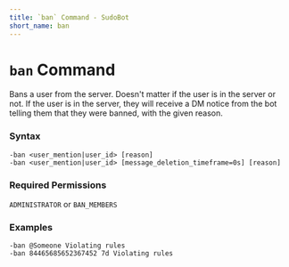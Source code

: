 ```yaml
---
title: `ban` Command - SudoBot
short_name: ban
---
```


# `ban` Command

Bans a user from the server. Doesn't matter if the user is in the server or not.
If the user is in the server, they will receive a DM notice from the bot telling them that they were banned, with the given reason.

### Syntax

```
-ban <user_mention|user_id> [reason]
-ban <user_mention|user_id> [message_deletion_timeframe=0s] [reason]
```

### Required Permissions

`ADMINISTRATOR` or `BAN_MEMBERS`

### Examples

```
-ban @Someone Violating rules
-ban 84465685652367452 7d Violating rules
```
